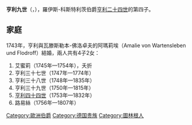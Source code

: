 {{Multiple issues|
{{Expand language|1=en|time=2020-11-25T13:34:09+00:00}}
{{Unreferenced|time=2020-11-25T13:34:09+00:00}}
}}
'''亨利九世'''（{{lang-de|Heinrich IX.}}，{{bd|1711年|9月15日|1780年|9月16日}}），羅伊斯-科斯特利茨伯爵[[亨利二十四世_(羅伊斯-科斯特利茨)|亨利二十四世]]的第四子。

== 家庭 ==
1743年，亨利與瓦滕斯勒本-佛洛卓夫的阿瑪莉埃（Amalie von Wartensleben und Flodroff）結婚，兩人共有4子2女：
# 艾蜜莉（1745年—1754年），夭折
# 亨利三十七世（1747年—1774年）
# 亨利三十八世（1748年—1835年）
# 亨利三十九世（1750年—1815年）
# [[亨利四十四世_(羅伊斯-科斯特利茨)|亨利四十四世]]（1753年—1832年）
# 路易絲（1756年—1807年）

[[Category:歐洲伯爵|Category:歐洲伯爵]]
[[Category:德国贵族|Category:德国贵族]]
[[Category:圖林根人|Category:圖林根人]]